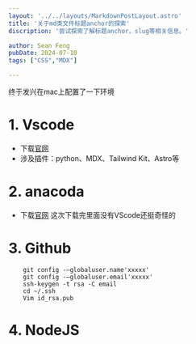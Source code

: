 ```yaml
---
layout: '../../layouts/MarkdownPostLayout.astro'
title: '关于md类文件标题anchor的探索'
discription: '尝试探索了解标题anchor，slug等相关信息。'

author: Sean Feng
pubDate: 2024-07-10
tags: ["CSS","MDX"]

---
```


终于发兴在mac上配置了一下环境
# 1. Vscode
- 下载[官网](https://code.visualstudio.com)
- 涉及插件：python、MDX、Tailwind Kit、Astro等
# 2. anacoda
- 下载[官网](https://www.anaconda.com)
这次下载完里面没有VScode还挺奇怪的
# 3. Github
```github
    git config -–globaluser.name'xxxxx'
    git config -–globaluser.email'xxxxx'
    ssh-keygen -t rsa -C email
    cd ~/.ssh
    Vim id_rsa.pub
```

# 4. NodeJS
